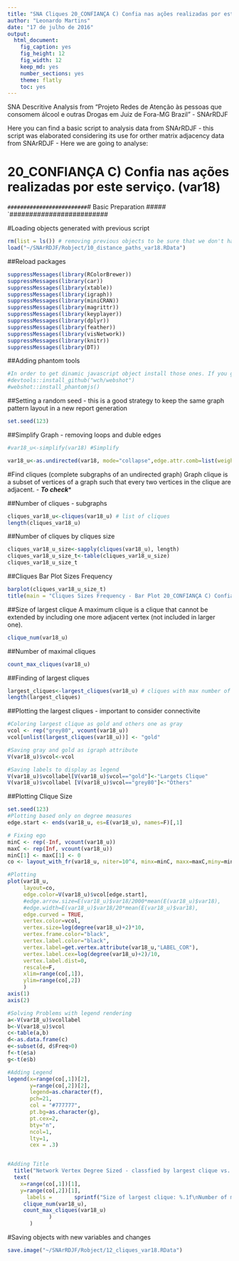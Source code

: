 ```yaml
---
title: "SNA Cliques 20_CONFIANÇA C) Confia nas ações realizadas por este serviço. (var18)"
author: "Leonardo Martins"
date: "17 de julho de 2016"
output: 
  html_document: 
    fig_caption: yes
    fig_height: 12
    fig_width: 12
    keep_md: yes
    number_sections: yes
    theme: flatly
    toc: yes
---
```

SNA Descritive Analysis from "Projeto Redes de Atenção às pessoas que consomem álcool e outras Drogas em Juiz de Fora-MG   Brazil"  - SNArRDJF

Here you can find a basic script to analysis data from SNArRDJF - this script was elaborated considering its use for orther matrix adjacency data from SNArRDJF - Here we are going to analyse:

# 20_CONFIANÇA C) Confia nas ações realizadas por este serviço. (var18)

`#########################
`# Basic Preparation #####
`#########################

#Loading objects generated with previous script 
```r
rm(list = ls()) # removing previous objects to be sure that we don't have objects conflicts name
load("~/SNArRDJF/Robject/10_distance_paths_var18.RData")
```
##Reload packages
```r
suppressMessages(library(RColorBrewer))
suppressMessages(library(car))
suppressMessages(library(xtable))
suppressMessages(library(igraph))
suppressMessages(library(miniCRAN))
suppressMessages(library(magrittr))
suppressMessages(library(keyplayer))
suppressMessages(library(dplyr))
suppressMessages(library(feather))
suppressMessages(library(visNetwork))
suppressMessages(library(knitr))
suppressMessages(library(DT))
```
##Adding phantom tools
```r
#In order to get dinamic javascript object install those ones. If you get problems installing go to Stackoverflow.com and type your error to discover what to do. In some cases the libraries need to be intalled in outside R libs.
#devtools::install_github("wch/webshot")
#webshot::install_phantomjs()
```
##Setting a random seed - this is a good strategy to keep the same graph pattern layout in a new report generation
```r
set.seed(123)
```

##Simplify Graph - removing loops and duble edges 
```r
#var18_u<-simplify(var18) #Simplify

var18_u<-as.undirected(var18, mode="collapse",edge.attr.comb=list(weight="mean","ignore"))
```

#Find cliques (complete subgraphs of an undirected graph)
Graph clique is a subset of vertices of a graph such that every two vertices in the clique are adjacent. - ***To check****

##Number of cliques - subgraphs
```r
cliques_var18_u<-cliques(var18_u) # list of cliques 
length(cliques_var18_u)
```
##Number of cliques by cliques size
```r
cliques_var18_u_size<-sapply(cliques(var18_u), length) 
cliques_var18_u_size_t<-table(cliques_var18_u_size)
cliques_var18_u_size_t
```

##Cliques Bar Plot Sizes Frequency
```r
barplot(cliques_var18_u_size_t)
title(main = "Cliques Sizes Frequency - Bar Plot 20_CONFIANÇA C) Confia nas ações realizadas por este serviço. (var18)", font.main = 4)
```

##Size of largest clique 
A maximum clique is a clique that cannot be extended by including one more adjacent vertex (not included in larger one). 
```r
clique_num(var18_u)
```
##Number of maximal cliques
```r
count_max_cliques(var18_u)
```
##Finding of largest cliques
```r
largest_cliques<-largest_cliques(var18_u) # cliques with max number of nodes
length(largest_cliques)
```

##Plotting the largest cliques - important to consider connectivite 
```r
#Coloring largest clique as gold and others one as gray
vcol <- rep("grey80", vcount(var18_u))
vcol[unlist(largest_cliques(var18_u))] <- "gold"

#Saving gray and gold as igraph attribute
V(var18_u)$vcol<-vcol

#Saving labels to display as legend
V(var18_u)$vcollabel[V(var18_u)$vcol=="gold"]<-"Largets Clique"
V(var18_u)$vcollabel [V(var18_u)$vcol=="grey80"]<-"Others"
```
##Plotting Clique Size
```r
set.seed(123)
#Plotting based only on degree measures 
edge.start <- ends(var18_u, es=E(var18_u), names=F)[,1]

# Fixing ego
minC <- rep(-Inf, vcount(var18_u))
maxC <- rep(Inf, vcount(var18_u))
minC[1] <- maxC[1] <- 0
co <- layout_with_fr(var18_u, niter=10^4, minx=minC, maxx=maxC,miny=minC, maxy=maxC, weights=E(var18_u)$var18)

#Plotting
plot(var18_u, 
     layout=co,
     edge.color=V(var18_u)$vcol[edge.start],
     #edge.arrow.size=E(var18_u)$var18/2000*mean(E(var18_u)$var18),
     #edge.width=E(var18_u)$var18/20*mean(E(var18_u)$var18),
     edge.curved = TRUE,
     vertex.color=vcol,
     vertex.size=log(degree(var18_u)+2)*10,
     vertex.frame.color="black",
     vertex.label.color="black",
     vertex.label=get.vertex.attribute(var18_u,"LABEL_COR"),
     vertex.label.cex=log(degree(var18_u)+2)/10,
     vertex.label.dist=0,
     rescale=F,
     xlim=range(co[,1]), 
     ylim=range(co[,2])
     )
axis(1)
axis(2)

#Solving Problems with legend rendering 
a<-V(var18_u)$vcollabel
b<-V(var18_u)$vcol
c<-table(a,b)
d<-as.data.frame(c)
e<-subset(d, d$Freq>0)
f<-t(e$a)
g<-t(e$b)

#Adding Legend
legend(x=range(co[,1])[2], 
       y=range(co[,2])[2],
       legend=as.character(f),
       pch=21,
       col = "#777777", 
       pt.bg=as.character(g),
       pt.cex=2,
       bty="n", 
       ncol=1,
       lty=1,
       cex = .3)


#Adding Title
  title("Network Vertex Degree Sized - classfied by largest clique vs. others", sub = "Source: from authors ")  
  text( 
    x=range(co[,1])[1],
    y=range(co[,2])[1], 
      labels =       sprintf("Size of largest clique: %.1f\nNumber of maximal cliques: %.1f",
     clique_num(var18_u), 
     count_max_cliques(var18_u)
             )
       )
```
#Saving objects with new variables and changes
```r
save.image("~/SNArRDJF/Robject/12_cliques_var18.RData") 
```


